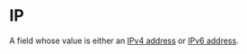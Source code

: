 # IP

A field whose value is either an [IPv4 address](https://en.wikipedia.org/wiki/IPv4) or
[IPv6 address](https://en.wikipedia.org/wiki/IPv6).
